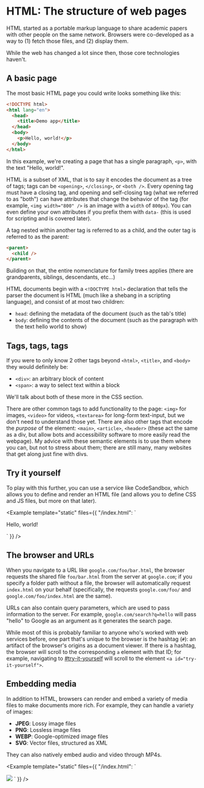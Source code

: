 
<Breadcrumbs />

# HTML: The structure of web pages

<ByLine />

<TLDR content="This chapter covers the fundamentals of HTML as the structural foundation of web pages, explaining how it evolved from a language for sharing academic papers to the backbone of modern web applications. It describes HTML's basic syntax as an XML-based markup language consisting of nested tags, details essential elements like head and body, and explains how browsers handle URLs and render different types of media content." />

HTML started as a portable markup language to share academic papers with other people on the same network. Browsers were co-developed as a way to (1) fetch those files, and (2) display them. 

While the web has changed a lot since then, those core technologies haven't. 

## A basic page

The most basic HTML page you could write looks something like this:

```html
<!DOCTYPE html>
<html lang="en">
  <head>
    <title>Demo app</title>
  </head>
  <body>
    <p>Hello, world!</p>
  </body>
</html>
```

In this example, we're creating a page that has a single paragraph, `<p>`, with the text "Hello, world!".

HTML is a subset of XML, that is to say it encodes the document as a tree of tags; tags can be `<opening>`, `</closing>`, or `<both />`. Every opening tag must have a closing tag, and opening and self-closing tag (what we referred to as "both") can have attributes that change the behavior of the tag (for example, `<img width="800" />` is an image with a `width` of `800px`). You can even define your own attributes if you prefix them with `data-` (this is used for scripting and is covered later).

A tag nested within another tag is referred to as a child, and the outer tag is referred to as the parent:

```html
<parent>
  <child />
</parent>
```

Building on that, the entire nomenclature for family trees applies (there are grandparents, siblings, descendants, etc...)

HTML documents begin with a `<!DOCTYPE html>` declaration that tells the parser the document is HTML (much like a shebang in a scripting language), and consist of at most two children:

- `head`: defining the metadata of the document (such as the tab's title)
- `body`: defining the contents of the document (such as the paragraph with the text hello world to show)

## Tags, tags, tags

If you were to only know 2 other tags beyond `<html>`, `<title>`, and `<body>` they would definitely be:

- `<div>`: an arbitrary block of content
- `<span>`: a way to select text within a block

We'll talk about both of these more in the CSS section.

There are other common tags to add functionality to the page: `<img>` for images, `<video>` for videos, `<textarea>` for long-form text-input, but we don't need to understand those yet. There are also other tags that encode the *purpose* of the element: `<main>`, `<article>`, `<header>` (these act the same as a div, but allow bots and accessibility software to more easily read the webpage). My advice with these semantic elements is to use them where you can, but not to stress about them; there are still many, many websites that get along just fine with divs. 

## Try it yourself

To play with this further, you can use a service like CodeSandbox, which allows you to define and render an HTML file (and allows you to define CSS and JS files, but more on that later). 

<Example template="static" files={{
  "/index.html": `<!DOCTYPE html>
<html lang="en">
  <head>
    <title>Demo app</title>
  </head>
  <body>
    <p>Hello, world!</p>
  </body>
</html>`
}} />

## The browser and URLs

When you navigate to a URL like `google.com/foo/bar.html`, the browser requests the shared file `foo/bar.html` from the server at `google.com`; if you specify a folder path without a file, the browser will automatically request `index.html` on your behalf (specifically, the requests `google.com/foo/` and `google.com/foo/index.html` are the same).

URLs can also contain query parameters, which are used to pass information to the server. For example, `google.com/search?q=hello` will pass "hello" to Google as an argument as it generates the search page.

While most of this is probably familiar to anyone who's worked with web services before, one part that's unique to the browser is the hashtag (`#`): an artifact of the browser's origins as a document viewer. If there is a hashtag, the browser will scroll to the corresponding `a` element with that ID; for example, navigating to [#try-it-yourself](#try-it-yourself) will scroll to the element `<a id="try-it-yourself">`. 

## Embedding media

In addition to HTML, browsers can render and embed a variety of media files to make documents more rich. For example, they can handle a variety of images: 

- **JPEG**: Lossy image files
- **PNG**: Lossless image files
- **WEBP**: Google-optimized image files
- **SVG**: Vector files, structured as XML

They can also natively embed audio and video through MP4s. 

<Example template="static" files={{
  "/index.html": `<!DOCTYPE html>
<html lang="en">
  <head>
    <title>Demo app</title>
  </head>
  <body>
    <img src="https://placehold.co/80x80.png" />
  </body>
</html>`
}} />